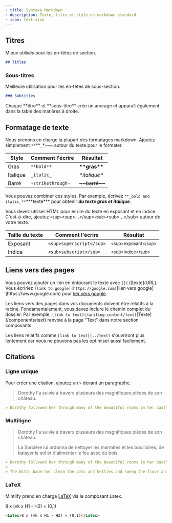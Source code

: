 ```yaml
---
- title: Syntaxe Markdown
- description: Texte, titre et style en markdown standard
- icon: text-size
---
```


## Titres

Mieux utilisés pour les en-têtes de section.

```md
## Titles
```

### Sous-titres

Meilleure utilisation pour les en-têtes de sous-section.

```md
### Subtitles
```

<Tip>
  Chaque **titre** et **sous-titre** crée un ancrage et apparaît également dans la table des matières à droite.
</Tip>

## Formatage de texte

Nous prenons en charge la plupart des formatages markdown. Ajoutez simplement `**`\*\*`_`\*`~`\~\~ autour du texte pour le formater.

| Style    | Comment l'écrire  | Résultat          |
| -------- | ----------------- | ----------------- |
| Gras     | `**bold**`        | **\*\*gras\*\***  |
| Italique | `_italic_`        | *\*italique\**    |
| Barré    | `~strikethrough~` | ~~\~\~barré\~\~~~ |

Vous pouvez combiner ces styles. Par exemple, écrivez `**_bold and italic_**`\*\*\*texte\*\*\* pour obtenir ***du texte gras et italique***.

Vous devez utiliser HTML pour écrire du texte en exposant et en indice. C'est-à-dire, ajoutez `<sup>`\<sup>...\</sup>`<sub>`\<sub>...\</sub> autour de votre texte.

| Taille du texte | Comment l'écrire         | Résultat                         |
| --------------- | ------------------------ | -------------------------------- |
| Exposant        | `<sup>superscript</sup>` | <sup>\<sup>exposant\</sup></sup> |
| Indice          | `<sub>subscript</sub>`   | <sub>\<sub>indice\</sub></sub>   |

## Liens vers des pages

Vous pouvez ajouter un lien en entourant le texte avec `[]()`\[texte]\(URL). Vous écririez `[link to google](https://google.com)`\[lien vers google]\(https\://www\.google.com) pour [lier vers google](https://google.com).

Les liens vers des pages dans vos documents doivent être relatifs à la racine. Fondamentalement, vous devez inclure le chemin complet du dossier. Par exemple, `[link to text](/writing-content/text)`\[Texte]\(/components/text) renvoie à la page "Text" dans notre section composants.

Les liens relatifs comme `[link to text](../text)` s'ouvriront plus lentement car nous ne pouvons pas les optimiser aussi facilement.

## Citations

### Ligne unique

Pour créer une citation, ajoutez un `>` devant un paragraphe.

> Dorothy l'a suivie à travers plusieurs des magnifiques pièces de son château.

```md
> Dorothy followed her through many of the beautiful rooms in her castle.
```

### Multiligne

> Dorothy l'a suivie à travers plusieurs des magnifiques pièces de son château.
>
> La Sorcière lui ordonna de nettoyer les marmites et les bouilloires, de balayer le sol et d'alimenter le feu avec du bois.

```md
> Dorothy followed her through many of the beautiful rooms in her castle.
>
> The Witch bade her clean the pots and kettles and sweep the floor and keep the fire fed with wood.
```

### LaTeX

Mintlify prend en charge [LaTeX](https://www.latex-project.org) via le composant Latex.

<Latex>8 x (vk x H1 - H2) = (0,1)</Latex>

```md
<Latex>8 x (vk x H1 - H2) = (0,1)</Latex>
```
